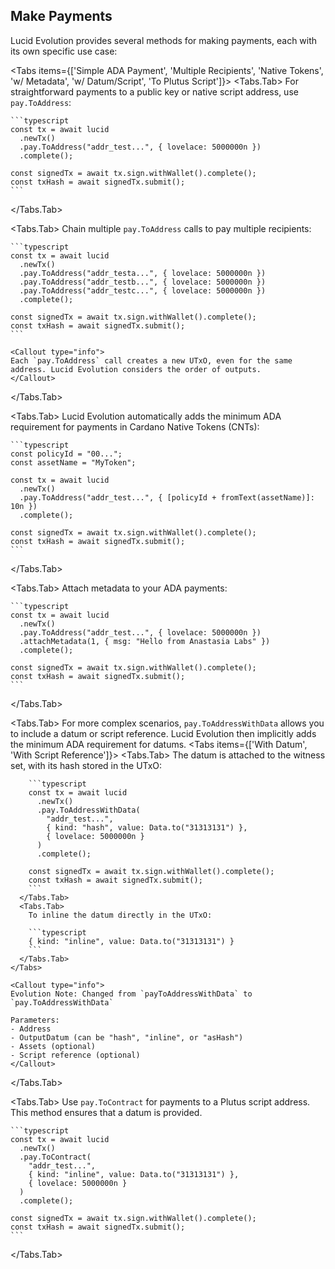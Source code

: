 
## Make Payments

Lucid Evolution provides several methods for making payments, each with its own specific use case:




<Tabs items={['Simple ADA Payment', 'Multiple Recipients', 'Native Tokens', 'w/ Metadata', 'w/ Datum/Script', 'To Plutus Script']}>
  <Tabs.Tab>
    For straightforward payments to a public key or native script address, use `pay.ToAddress`:

    ```typescript
    const tx = await lucid
      .newTx()
      .pay.ToAddress("addr_test...", { lovelace: 5000000n })
      .complete();

    const signedTx = await tx.sign.withWallet().complete();
    const txHash = await signedTx.submit();
    ```
  </Tabs.Tab>

  <Tabs.Tab>
    Chain multiple `pay.ToAddress` calls to pay multiple recipients:

    ```typescript
    const tx = await lucid
      .newTx()
      .pay.ToAddress("addr_testa...", { lovelace: 5000000n })
      .pay.ToAddress("addr_testb...", { lovelace: 5000000n })
      .pay.ToAddress("addr_testc...", { lovelace: 5000000n })
      .complete();

    const signedTx = await tx.sign.withWallet().complete();
    const txHash = await signedTx.submit();
    ```

    <Callout type="info">
    Each `pay.ToAddress` call creates a new UTxO, even for the same address. Lucid Evolution considers the order of outputs.
    </Callout>
  </Tabs.Tab>

  <Tabs.Tab>
    Lucid Evolution automatically adds the minimum ADA requirement for payments in Cardano Native Tokens (CNTs):

    ```typescript
    const policyId = "00...";
    const assetName = "MyToken";

    const tx = await lucid
      .newTx()
      .pay.ToAddress("addr_test...", { [policyId + fromText(assetName)]: 10n })
      .complete();

    const signedTx = await tx.sign.withWallet().complete();
    const txHash = await signedTx.submit();
    ```
  </Tabs.Tab>

  <Tabs.Tab>
    Attach metadata to your ADA payments:

    ```typescript
    const tx = await lucid
      .newTx()
      .pay.ToAddress("addr_test...", { lovelace: 5000000n })
      .attachMetadata(1, { msg: "Hello from Anastasia Labs" })
      .complete();

    const signedTx = await tx.sign.withWallet().complete();
    const txHash = await signedTx.submit();
    ```
  </Tabs.Tab>

  <Tabs.Tab>
  For more complex scenarios, `pay.ToAddressWithData` allows you to include a datum or script reference. Lucid Evolution then implicitly adds the minimum ADA requirement for datums.
    <Tabs items={['With Datum', 'With Script Reference']}>
      <Tabs.Tab>
        The datum is attached to the witness set, with its hash stored in the UTxO:

        ```typescript
        const tx = await lucid
          .newTx()
          .pay.ToAddressWithData(
            "addr_test...",
            { kind: "hash", value: Data.to("31313131") },
            { lovelace: 5000000n }
          )
          .complete();

        const signedTx = await tx.sign.withWallet().complete();
        const txHash = await signedTx.submit();
        ```
      </Tabs.Tab>
      <Tabs.Tab>
        To inline the datum directly in the UTxO:

        ```typescript
        { kind: "inline", value: Data.to("31313131") }
        ```
      </Tabs.Tab>
    </Tabs>

    <Callout type="info">
    Evolution Note: Changed from `payToAddressWithData` to `pay.ToAddressWithData`

    Parameters:
    - Address
    - OutputDatum (can be "hash", "inline", or "asHash")
    - Assets (optional)
    - Script reference (optional)
    </Callout>
  </Tabs.Tab>

  <Tabs.Tab>
Use `pay.ToContract` for payments to a Plutus script address. This method ensures that a datum is provided.

    ```typescript
    const tx = await lucid
      .newTx()
      .pay.ToContract(
        "addr_test...",
        { kind: "inline", value: Data.to("31313131") },
        { lovelace: 5000000n }
      )
      .complete();

    const signedTx = await tx.sign.withWallet().complete();
    const txHash = await signedTx.submit();
    ```
  </Tabs.Tab>
</Tabs>